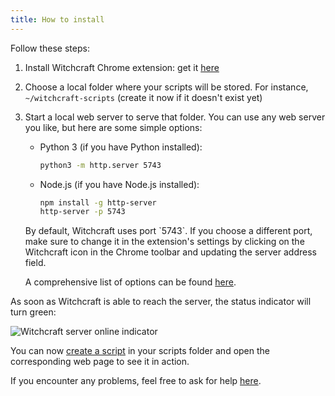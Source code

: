 ```yaml
---
title: How to install
---
```



Follow these steps:

<Steps>

1. Install Witchcraft Chrome extension: get it [here](https://chrome.google.com/webstore/detail/witchcraft-inject-js-and/hokcepcfcicnhalinladgknhaljndhpc)

2. Choose a local folder where your scripts will be stored. For instance, `~/witchcraft-scripts` (create it now if it doesn't exist yet)

3. Start a local web server to serve that folder. You can use any web server you like, but here are some simple options:

   - Python 3 (if you have Python installed):

     ```bash
     python3 -m http.server 5743
     ```

   - Node.js (if you have Node.js installed):

     ```bash
     npm install -g http-server
     http-server -p 5743
     ```

   <Aside type="caution">
       By default, Witchcraft uses port `5743`. If you choose a different port, make sure to change it in the extension's settings by clicking on the Witchcraft icon in the Chrome toolbar and updating the server address field.
   </Aside>

   A comprehensive list of options can be found [here](https://gist.github.com/willurd/5720255).

</Steps>

As soon as Witchcraft is able to reach the server, the status indicator will turn green:

<Image src={serverOnlineImage} alt="Witchcraft server online indicator" />

You can now [create a script](/introduction) in your scripts folder and open the corresponding web page to see it in action.

If you encounter any problems, feel free to ask for help [here](https://github.com/luciopaiva/witchcraft/issues).
